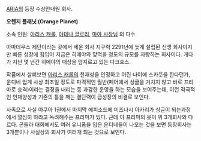 [[ARIA]]의 등장 수상안내원 회사.

'''오렌지 플래닛 (Orange Planet)'''

소속 인원: [[아리스 캐롤]], [[아테나 글로리]], [[마아 사장님]] 외 다수

아마데우스 제단이라는 곳에서 세운 회사 지구력 2291년에 늦게 설립된 신생 회사이지만 빠른 성장에 힘입어 지금은 히메야와 맞먹을 정도의 규모를 자랑하는 회사이다. 게다가 지난 몇 년간 히메야의 매상을 앞지르고 있는 다크호스.

작품에서 살펴보면 [[아리스 캐롤]]의 천재성을 인정하고 어린 나이에 스카웃을 한다던가, 운디네 업계 사상 최초일 정도로 파격적인 월반(페어에서 싱글을 거치지 않고 바로 프리마로 승격)이라는 결정을 내리는 등 과감한 운영을 하는 모습을 보여주는데, 이런 적극적인 인재양성과 기존의 틀을 깨는 결단력이 급성장의 비결로 보인다.

사족으로 사실 아쿠아 1권에서 마지막 에피소드에 미즈나시 아카리가 싱글이 되는과정에서 열심히 하라고 독려해주는 프리마가 있다. 근데 이 프리마의 옷이 위 3개회사와 다르다. 곤돌라 대회에서도 여러 유니폼을 입은 운디네들이 나오는 것을 보면 등장회사는 3개뿐이나 사실상의 회사가 여러개 되는 것으로 보인다.
